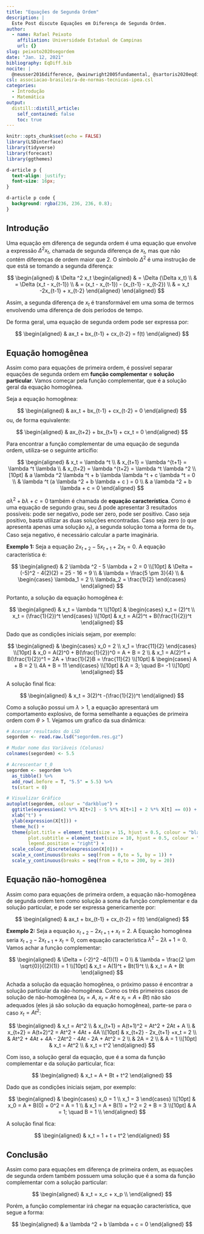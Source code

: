 ```yaml
---
title: "Equações de Segunda Ordem"
description: |
  Este Post discute Equações em Diferença de Segunda Ordem.
author:
  - name: Rafael Peixoto
    affiliation: Universidade Estadual de Campinas
    url: {}
slug: peixoto2020segordem
date: "Jan. 12, 2021"
bibliography: EqDiff.bib
nocite: | 
  @neusser2016difference, @wainwright2005fundamental, @sartoris2020eqdifseg
csl: associacao-brasileira-de-normas-tecnicas-ipea.csl
categories:
  - Introdução
  - Matemática
output:
  distill::distill_article:
    self_contained: false
    toc: true
---
```


```r
knitr::opts_chunk$set(echo = FALSE)
library(LSDinterface)
library(tidyverse)
library(forecast)
library(ggthemes)
```

```css
d-article p {
  text-align: justify;
  font-size: 16px;
}

d-article p code {
  background: rgba(236, 236, 236, 0.8);
}
```


## Introdução

Uma equação em diferença de segunda ordem é uma equação que envolve a expressão $\Delta ^2 x_t$, chamada de segunda diferença de $x_t$, mas que não contém diferenças de ordem maior que $2$. O símbolo $\Delta ^2$ é uma instrução de que está se tomando a segunda diferença:

$$
\begin{aligned}
& \Delta ^2 x_t 
\begin{aligned}
& = \Delta (\Delta x_t) \\
& = \Delta (x_t - x_{t-1}) \\
& = (x_t - x_{t-1}) - (x_{t-1} - x_{t-2}) \\
& = x_t -2x_{t-1} + x_{t-2}
\end{aligned}
\end{aligned}
$$

Assim, a segunda diferença de $x_t$ é transformável em uma soma de termos envolvendo uma diferença de dois períodos de tempo.

De forma geral, uma equação de segunda ordem pode ser expressa por:

$$
\begin{aligned}
& ax_t + bx_{t-1} + cx_{t-2} = f(t)
\end{aligned}
$$

## Equação homogênea

Assim como para equações de primeira ordem, é possível separar equações de segunda ordem em **função complementar** e **solução particular**. Vamos começar pela função complementar, que é a solução geral da equação homogênea. 

Seja a equação homogênea:

$$
\begin{aligned}
& ax_t + bx_{t-1} + cx_{t-2} = 0
\end{aligned}
$$
ou, de forma equivalente:

$$
\begin{aligned}
& ax_{t+2} + bx_{t+1} + cx_t = 0
\end{aligned}
$$

Para encontrar a função complementar de uma equação de segunda ordem, utiliza-se o seguinte articífio:


$$
\begin{aligned}
& x_t = \lambda ^t \\
& x_{t+1} = \lambda ^{t+1} = \lambda ^t \lambda \\
& x_{t+2} = \lambda ^{t+2} = \lambda ^t \lambda ^2 \\[10pt]
& a \lambda ^2 \lambda ^t + b \lambda \lambda ^t + c \lambda ^t = 0 \\
& \lambda ^t (a \lambda ^2 + b \lambda + c ) = 0 \\
& a \lambda ^2 + b \lambda + c  = 0
\end{aligned}
$$

$a \lambda ^2 + b \lambda + c  = 0$ também é chamada de **equação característica**. Como é uma equação de segundo grau, seu $\Delta$ pode apresentar $3$ resultados possíveis: pode ser negativo, pode ser zero, pode ser positivo. Caso seja positivo, basta utilizar as duas soluções encontradas. Caso seja zero (o que apresenta apenas uma solução $x_t$), a segunda solução toma a forma de $tx_t$. Caso seja negativo, é necessário calcular a parte imaginária.  

**Exemplo 1:** Seja a equação $2x_{t+2} - 5x_{t+1} + 2x_t = 0$. A equação característica é:

$$
\begin{aligned}
& 2 \lambda ^2 - 5 \lambda + 2 = 0 \\[10pt]
& \Delta = (-5)^2 - 4(2)(2) = 25 - 16 = 9 \\
& \lambda = \frac{5 \pm 3}{4} \\
& \begin{cases}
\lambda_1 = 2 \\
\lambda_2 = \frac{1}{2}
\end{cases}
\end{aligned}
$$

Portanto, a solução da equação homogênea é:

$$
\begin{aligned}
& x_t = \lambda ^t \\[10pt]
& \begin{cases}
x_t = (2)^t \\
x_t = (\frac{1}{2})^t
\end{cases} \\[10pt]
& x_t = A(2)^t + B(\frac{1}{2})^t
\end{aligned}
$$

Dado que as condições iniciais sejam, por exemplo:

$$
\begin{aligned}
& \begin{cases}
x_0 = 2 \\
x_1 = \frac{11}{2}
\end{cases} \\[10pt]
& x_0 = A(2)^0 + B(\frac{1}{2})^0 = A + B = 2 \\
& x_1 = A(2)^1 + B(\frac{1}{2})^1 = 2A + \frac{1}{2}B = \frac{11}{2} \\[10pt]
& \begin{cases}
A + B = 2 \\
4A + B = 11 
\end{cases} \\[10pt]
& A = 3; \quad B= -1 \\[10pt]
\end{aligned}
$$

A solução final fica:

$$
\begin{aligned}
& x_t = 3(2)^t -(\frac{1}{2})^t
\end{aligned}
$$

Como a solução possui um $\lambda > 1$, a equação apresentará um comportamento explosivo, de forma semelhante a equações de primeira ordem com $\theta >1$. Vejamos um grafico da sua dinâmica:

```r
# Acessar resultados do LSD
segordem <- read.raw.lsd("segordem.res.gz")

# Mudar nome das Variáveis (Colunas)
colnames(segordem) <- 5.5

# Acrescentar t_0
segordem <- segordem %>%
  as_tibble() %>%
  add_row(.before = T, "5.5" = 5.5) %>%
  ts(start = 0)

# Visualizar Gráfico
autoplot(segordem, colour = "darkblue") +
  ggtitle(expression(2 %*% X[t+2] - 5 %*% X[t+1] + 2 %*% X[t] == 0)) +
  xlab("t") +
  ylab(expression(X[t])) +
  theme_hc() +
  theme(plot.title = element_text(size = 15, hjust = 0.5, colour = "black"),
        plot.subtitle = element_text(size = 10, hjust = 0.5, colour = "darkblue"),
        legend.position = "right") +
  scale_colour_discrete(expression(X[0])) +
  scale_x_continuous(breaks = seq(from = 0,to = 5, by = 1)) +
  scale_y_continuous(breaks = seq(from = 0,to = 200, by = 20))
```


## Equação não-homogênea

Assim como para equações de primeira ordem, a equação não-homogênea de segunda ordem tem como solução a soma da função complementar e da solução particular, e pode ser expressa genericamente por:

$$
\begin{aligned}
& ax_t + bx_{t-1} + cx_{t-2} = f(t)
\end{aligned}
$$

**Exemplo 2:** Seja a equação $x_{t+2} - 2x_{t+1} +x_t = 2$. A Equação homogênea seria $x_{t+2} - 2x_{t+1} +x_t = 0$, com equação característica $\lambda^2 - 2\lambda + 1 = 0$. Vamos achar a função complementar:

$$
\begin{aligned}
& \Delta = (-2)^2 -4(1)(1) = 0 \\
& \lambda = \frac{2 \pm \sqrt{0}}{(2)(1)} = 1 \\[10pt]
& x_t = A(1)^t + Bt(1)^t \\
& x_t = A + Bt
\end{aligned}
$$

Achada a solução da equação homogênea, o próximo passo é encontrar a solução particular da não-homogênea. Como os três primeiros casos de solução de não-homogênea ($x_t = A$, $x_t = At$ e $x_t = A + Bt$) não são adequados (eles já são solução da equação homogênea), parte-se para o caso $x_t = At^2$:

$$
\begin{aligned}
& x_t = At^2 \\
& x_{t+1} = A(t+1)^2 = At^2 + 2At + A \\
& x_{t+2} = A(t+2)^2 = At^2 + 4At + 4A \\[10pt]
& x_{t+2} - 2x_{t+1} +x_t = 2 \\
& At^2 + 4At + 4A - 2At^2 - 4At - 2A + At^2 = 2 \\
& 2A = 2 \\
& A = 1 \\[10pt]
& x_t = At^2 \\
& x_t = t^2
\end{aligned}
$$

Com isso, a solução geral da equação, que é a soma da função complementar e da solução particular, fica:

$$
\begin{aligned}
& x_t = A + Bt + t^2
\end{aligned}
$$

Dado que as condições iniciais sejam, por exemplo:

$$
\begin{aligned}
& \begin{cases}
x_0 = 1 \\
x_1 = 3
\end{cases} \\[10pt]
& x_0 = A + B(0) + 0^2 = A = 1 \\
& x_1 = A + B(1) + 1^2 = 2 + B = 3 \\[10pt]
& A = 1; \quad B = 1 \\
\end{aligned}
$$

A solução final fica:

$$
\begin{aligned}
& x_t = 1 + t + t^2
\end{aligned}
$$

## Conclusão

Assim como para equações em diferença de primeira ordem, as equações de segunda ordem também possuem uma solução que é a soma da função complementar com a solução particular:

$$
\begin{aligned}
& x_t = x_c + x_p \\
\end{aligned}
$$

Porém, a função complementar irá chegar na equação característica, que segue a forma:

$$
\begin{aligned}
& a \lambda ^2 + b \lambda + c  = 0
\end{aligned}
$$





